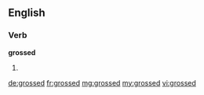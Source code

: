 ==English==

===Verb===
'''grossed'''

# {{past of|gross}}

[[de:grossed]]
[[fr:grossed]]
[[mg:grossed]]
[[my:grossed]]
[[vi:grossed]]